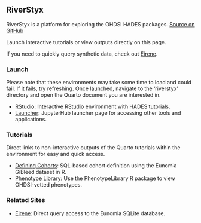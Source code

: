 ## RiverStyx

RiverStyx is a platform for exploring the OHDSI HADES packages. [Source on GitHub](https://github.com/mccullen/riverstyx)

Launch interactive tutorials or view outputs directly on this page.

If you need to quickly query synthetic data, check out [Eirene](https://eirene.netlify.app/playground).

### Launch
Please note that these environments may take some time to load and could fail. If it fails, try refreshing. Once launched, navigate to the 'riverstyx' directory and open the Quarto document you are interested in.

- [RStudio](https://mybinder.org/v2/gh/mccullen/riverstyx-env/main?urlpath=rstudio): Interactive RStudio environment with HADES tutorials.
- [Launcher](https://mybinder.org/v2/gh/mccullen/riverstyx-env/main): JupyterHub launcher page for accessing other tools and applications.

### Tutorials
Direct links to non-interactive outputs of the Quarto tutorials within the environment for easy and quick access.

- [Defining Cohorts](defining-cohorts.qmd): SQL-based cohort definition using the Eunomia GiBleed dataset in R.
- [Phenotype Library](phenotype-library.qmd): Use the PhenotypeLibrary R package to view OHDSI-vetted phenotypes.

### Related Sites

- [Eirene](https://eirene.netlify.app/playground): Direct query access to the Eunomia SQLite database.